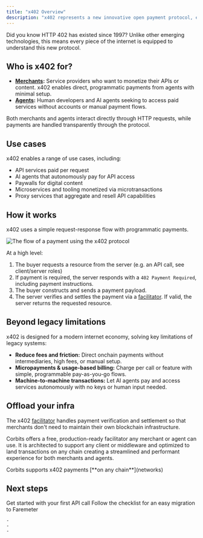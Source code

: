 ```yaml
---
title: "x402 Overview"
description: "x402 represents a new innovative open payment protocol, enabling instant transactions over HTTP. The protocol allows both humans and machine agents to programmatically pay for access without the need for user accounts, sessions, or complex authentication procedures."
---
```


<Info>
  Did you know HTTP 402 has existed since 1997? Unlike other emerging technologies, this means every piece of the internet is equipped to understand this new protocol.
</Info>

## Who is x402 for?

- [**Merchants**](merchants)**:** Service providers who want to monetize their APIs or content. x402 enables direct, programmatic payments from agents with minimal setup.
- [**Agents**](agents)**:** Human developers and AI agents seeking to access paid services without accounts or manual payment flows.

Both merchants and agents interact directly through HTTP requests, while payments are handled transparently through the protocol.

## Use cases

x402 enables a range of use cases, including:

- API services paid per request
- AI agents that autonomously pay for API access
- Paywalls for digital content
- Microservices and tooling monetized via microtransactions
- Proxy services that aggregate and resell API capabilities

## How it works

x402 uses a simple request-response flow with programmatic payments.

![The flow of a payment using the x402 protocol](/images/image.png)

At a high level:

1. The buyer requests a resource from the server (e.g. an API call, see client/server roles)
2. If payment is required, the server responds with a `402 Payment Required`, including payment instructions.
3. The buyer constructs and sends a payment payload.
4. The server verifies and settles the payment via a [facilitator](facilitators). If valid, the server returns the requested resource.

## Beyond legacy limitations

x402 is designed for a modern internet economy, solving key limitations of legacy systems:

- **Reduce fees and friction:** Direct onchain payments without intermediaries, high fees, or manual setup.
- **Micropayments & usage-based billing:** Charge per call or feature with simple, programmable pay-as-you-go flows.
- **Machine-to-machine transactions:** Let AI agents pay and access services autonomously with no keys or human input needed.

## Offload your infra

The x402 [facilitator](facilitators) handles payment verification and settlement so that merchants don't need to maintain their own blockchain infrastructure.

Corbits offers a free, production-ready facilitator any merchant or agent can use. It is architected to support any client or middleware and optimized to land transactions on any chain creating a streamlined and performant experience for both merchants and agents.

<Check>
  Corbits supports x402 payments [**on any chain**](networks)
</Check>

## Next steps

<CardGroup cols={2}>
  <Card title="Start building" icon="code" href="/quickstart">
    Get started with your first API call
  </Card>
  <Card title="Migrate to Faremeter" icon="sparkles" href="/faremeter/overview">
    Follow the checklist for an easy migration to Faremeter

    - 
    - 
    - 
  </Card>
</CardGroup>
